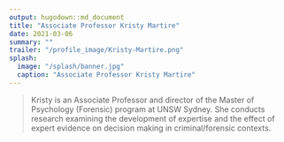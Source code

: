 ```yaml
---
output: hugodown::md_document
title: "Associate Professor Kristy Martire"
date: 2021-03-06
summary: ""
trailer: "/profile_image/Kristy-Martire.png"
splash:
  image: "/splash/banner.jpg"
  caption: "Associate Professor Kristy Martire"
---
```


> Kristy is an Associate Professor and director of the Master of Psychology (Forensic) program at UNSW Sydney. She conducts research examining the development of expertise and the effect of expert evidence on decision making in criminal/forensic contexts.
